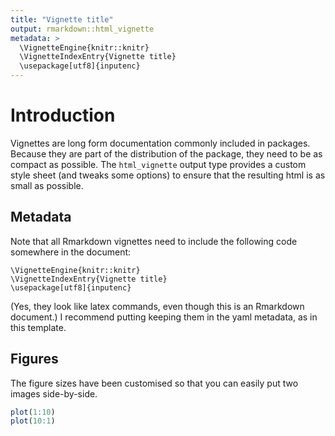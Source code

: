 ```yaml
---
title: "Vignette title"
output: rmarkdown::html_vignette
metadata: >
  \VignetteEngine{knitr::knitr}
  \VignetteIndexEntry{Vignette title}
  \usepackage[utf8]{inputenc}
---
```


# Introduction

Vignettes are long form documentation commonly included in packages. Because they are part of the distribution of the package, they need to be as compact as possible. The `html_vignette` output type provides a custom style sheet (and tweaks some options) to ensure that the resulting html is as small as possible.

## Metadata

Note that all Rmarkdown vignettes need to include the following code somewhere in the document:

    \VignetteEngine{knitr::knitr}
    \VignetteIndexEntry{Vignette title}
    \usepackage[utf8]{inputenc}

(Yes, they look like latex commands, even though this is an Rmarkdown document.) I recommend putting keeping them in the yaml metadata, as in this template.

## Figures

The figure sizes have been customised so that you can easily put two images side-by-side. 

```r
plot(1:10)
plot(10:1)
```
